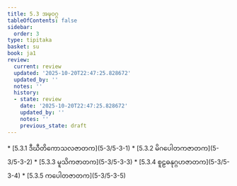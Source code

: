 ```yaml
---
title: 5.3 အဍ္ဎဝဂ္ဂ
tableOfContents: false
sidebar:
  order: 3
type: tipitaka
basket: su
book: ja1
review:
  current: review
  updated: '2025-10-20T22:47:25.828672'
  updated_by: ''
  notes: ''
  history:
  - state: review
    date: '2025-10-20T22:47:25.828672'
    updated_by: ''
    notes: ''
    previous_state: draft
---
```



<DynamicBreadcrumb />


<ReviewStatus review={frontmatter.review} showDetails={true} />

<HypothesisAnnotation frontmatter={frontmatter} />



<TableOfContents book="ja1" section="5.3">
* [5.3.1 ဒီဃီတိကောသလဇာတက](5-3/5-3-1)
* [5.3.2 မိဂပေါတကဇာတက](5-3/5-3-2)
* [5.3.3 မူသိကဇာတက](5-3/5-3-3)
* [5.3.4 စူဠဓနုဂ္ဂဟဇာတက](5-3/5-3-4)
* [5.3.5 ကပေါတဇာတက](5-3/5-3-5)
</TableOfContents>